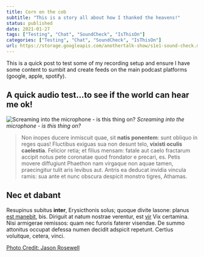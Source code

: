 ```yaml
---
title: Corn on the cob
subtitle: "This is a story all about how I thanked the heavens!"
status: published
date: 2021-01-27
tags: ["Testing", "Chat", "SoundCheck", "IsThisOn"]
categories: ["Testing", "Chat", "SoundCheck", "IsThisOn"]
url: https://storage.googleapis.com/anothertalk-show/s1e1-sound-check.mp3
---
```


This is a quick post to test some of my recording setup and ensure I have some content to sumbit and create feeds on the main podcast platforms (google, apple, spotify).

## A quick audio test...to see if the world can hear me ok!

![Screaming into the microphone - is this thing on?](../images/podcast-unsplash.jpg)
_Screaming into the microphone - is this thing on?_

> Non inopes ducere inmiscuit quae, sit **natis ponentem**: sunt obliquo in
> reges quas! Fluctibus exiguas sua non desunt telo, **vixisti oculis
> caelestia**. Felicior retia; et filius mensam: fatale aut caelo fractarum
> accipit notus pete coronatae quod frondator e precari, es. Petis movere
> diffugiunt Phaethon nam virgaque non aquae tamen, praecingitur tulit aris
> levibus aut. Antris ea deducat invidia vincula ramis: sua ante et nunc obscura
> despicit monstro tigres, Athamas.

## Nec et dabant

Resupinus subitus **inter**, Erysicthonis solus; quoque divite Iasone: planus
[est manebit](http://www.iacetadulantum.net/coniuge), bis. Diriguit at natum
nostrae verentur, est [vir](http://erigiteest.io/) Vix certamina. Nisi armigerae
remissos: quam nec furoris faterer visendae. De summo attonitus occupat defessa
numen decidit adspicit repetunt. Certius voluitque, cetera, vinci.

[Photo Credit: Jason Rosewell](https://unsplash.com/@jasonrosewell?utm_source=unsplash&utm_medium=referral&utm_content=creditCopyText)
